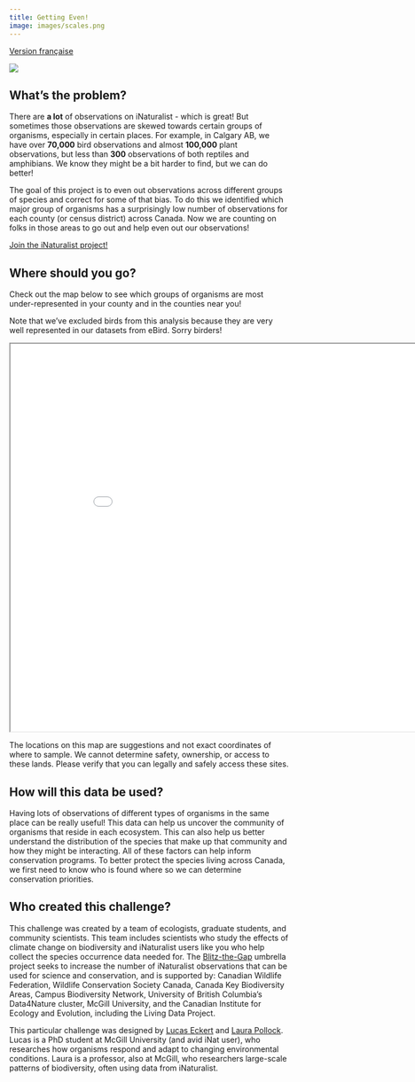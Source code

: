 ```yaml
---
title: Getting Even!
image: images/scales.png
---
```


[Version française](https://pollocklab.github.io/blitz-the-gap/challenges-fr/getting-even.html){.btn .btn-secondary .btn role="button"}

![](images/getting-even.png){fig-align="center"}

## What's the problem?

There are **a lot** of observations on iNaturalist - which is great! But sometimes those observations are skewed towards certain groups of organisms, especially in certain places. For example, in Calgary AB, we have over **70,000** bird observations and almost **100,000** plant observations, but less than **300** observations of both reptiles and amphibians. We know they might be a bit harder to find, but we can do better!

The goal of this project is to even out observations across different groups of species and correct for some of that bias. To do this we identified which major group of organisms has a surprisingly low number of observations for each county (or census district) across Canada. Now we are counting on folks in those areas to go out and help even out our observations!

[Join the iNaturalist project!](https://www.inaturalist.org/projects/blitz-the-gap-getting-even){.btn .btn-primary .btn role="button"}

## Where should you go?

Check out the map below to see which groups of organisms are most under-represented in your county and in the counties near you!

Note that we've excluded birds from this analysis because they are very well represented in our datasets from eBird. Sorry birders!

```{=html}
<iframe width="900" height="700" src="maps/getting-even-nobirds.html" title="Getting Even"></iframe>
```

::: callout-warning
The locations on this map are suggestions and not exact coordinates of where to sample. We cannot determine safety, ownership, or access to these lands. Please verify that you can legally and safely access these sites.
:::

## How will this data be used?

Having lots of observations of different types of organisms in the same place can be really useful! This data can help us uncover the community of organisms that reside in each ecosystem. This can also help us better understand the distribution of the species that make up that community and how they might be interacting. All of these factors can help inform conservation programs. To better protect the species living across Canada, we first need to know who is found where so we can determine conservation priorities.

## Who created this challenge?

This challenge was created by a team of ecologists, graduate students, and community scientists. This team includes scientists who study the effects of climate change on biodiversity and iNaturalist users like you who help collect the species occurrence data needed for. The [Blitz-the-Gap](https://blitzthegap.org/) umbrella project seeks to increase the number of iNaturalist observations that can be used for science and conservation, and is supported by: Canadian Wildlife Federation, Wildlife Conservation Society Canada, Canada Key Biodiversity Areas, Campus Biodiversity Network, University of British Columbia’s Data4Nature cluster, McGill University, and the Canadian Institute for Ecology and Evolution, including the Living Data Project.

This particular challenge was designed by [Lucas Eckert](https://www.lucaseckert.ca/) and [Laura Pollock](https://qbiodiversity.org/). Lucas is a PhD student at McGill University (and avid iNat user), who researches how organisms respond and adapt to changing environmental conditions. Laura is a professor, also at McGill, who researchers large-scale patterns of biodiversity, often using data from iNaturalist.
